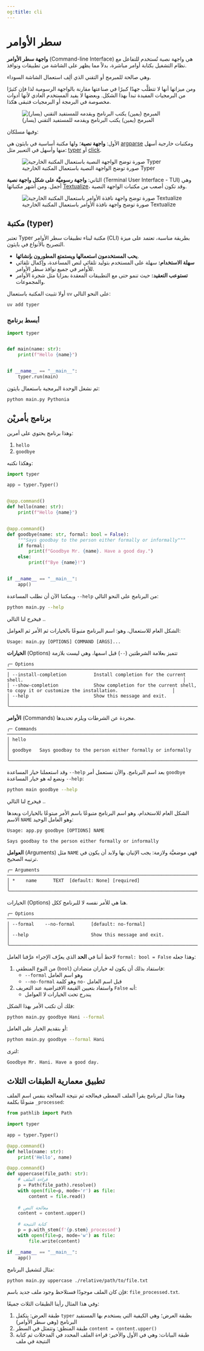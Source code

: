 ```yaml
---
og:title: cli
---
```


# سطر الأوامر

**واجهة سطر الأوامر** (Command-line Interface) هي واجهة نصية تُستخدم للتفاعل مع نظام التشغيل بكتابة أوامر مباشرة، بدلاً مما يظهر على الشاشة من تطبيقات ونوافذ.

وهي صالحة للمبرمج أو التقني الذي ألِف استعمال الشاشة السوداء.

ومن ميزاتها أنها لا تتطلَّب جهدًا كبيرًا في صناعتها مقارنة بالواجهة الرسومية لذا فإن كثيرًا من البرمجيات المفيدة تبدأ بهذا الشكل. وبعضها لا يفيد المستخدم العادي لأنها أدوات مخصوصة في البرمجة أو البرمجيات فتبقى هكذا. 

![المبرمج (يمين) يكتب البرنامج ويقدمه للمستفيد التقني (يسار)](../../assets/users/dev_to_techie.png)

وفيها مسلكان:

الأول: **واجهة نصية**؛ ولها مكتبة أساسية في بايثون هي [argparse](https://docs.python.org/3/library/argparse.html) ومكتبات خارجية أسهل منها وأسهل في التعبير مثل: [typer](https://typer.tiangolo.com/) أو [click](https://click.palletsprojects.com/en/stable/quickstart/).

![صورة توضح الواجهة النصية باستعمال المكتبة الخارجية Typer](../../assets/typer-cli.png)

الثاني: **واجهة رسوميَّة على شكل واجهة نصية** (Terminal User Interface - TUI) وهي أجمل. ومن أشهر مكتباتها [Textualize](https://www.textualize.io/)، وقد تكون أصعب من مكتبات الواجهة النصية.

![صورة توضح واجهة نافذة الأوامر باستعمال المكتبة الخارجية Textualize](https://www.textualize.io/static/img/hero-home.svg)

## مكتبة (typer)

تعتبر Typer مكتبة لبناء تطبيقات سطر الأوامر (CLI) بطريقة مناسبة، تعتمد على ميزة التصريح بالأنواع في بايثون.

- **يحب المستخدمون استعمالها ويستمتع المطورون بإنشائها**. 
- **سهلة الاستخدام:** سهلة على المستخدم بتوليد تلقائي لنص المساعدة، وإكمال تلقائي للأوامر في جميع نوافذ سطر الأوامر.
- **تستوعب التعقيد:** حيث تنمو حتى مع التطبيقات المعقدة بمزايا مثل شجرة الأوامر والمجموعات.

أولا تثبيت المكتبة باستعمال `uv` على النحو التالي:

```bash
uv add typer
```

### أبسط برنامج

```python
import typer


def main(name: str):
    print(f"Hello {name}")


if __name__ == "__main__":
    typer.run(main)
```

ثم نشغل الوحدة البرمجية باستعمال بايثون:

```bash
python main.py Pythonia
```

## برنامج بأمريْن

وهذا برنامج يحتوي على أمرين:

1. `hello`
2. `goodbye`

وهكذا نكتبه:

```python
import typer

app = typer.Typer()


@app.command()
def hello(name: str):
    print(f"Hello {name}")


@app.command()
def goodbye(name: str, formal: bool = False):
    """Says goodbay to the person either formally or informally"""
    if formal:
        print(f"Goodbye Mr. {name}. Have a good day.")
    else:
        print(f"Bye {name}!")


if __name__ == "__main__":
    app()
```

ويمكننا الآن أن نطلب المساعدة `--help` من البرنامج على النحو التالي:

```bash
python main.py --help
```

فيخرج لنا التالي ..

الشكل العام للاستعمال، وهو: اسم البرنامج متبوعًا بالخيارات ثم الأمر ثم العوامل:

```
Usage: main.py [OPTIONS] COMMAND [ARGS]...
```

**الخيارات** (Options) تتميز بعلامة الشرطتين (`--`) قبل اسمها، وهي ليست بلازمة

```
╭─ Options ─────────────────────────────────────────────────────────────────────────────────────────────────────────────────────────╮
│ --install-completion          Install completion for the current shell.                                                           │
│ --show-completion             Show completion for the current shell, to copy it or customize the installation.                    │
│ --help                        Show this message and exit.                                                                         │
╰───────────────────────────────────────────────────────────────────────────────────────────────────────────────────────────────────╯
```

**الأوامر** (Commands) مجردة عن الشرطات ويلزم تحديدها.

```
╭─ Commands ────────────────────────────────────────────────────────────────────────────────────────────────────────────────────────╮
│ hello                                                                                                                             │
│ goodbye   Says goodbay to the person either formally or informally                                                                                                                           │
╰───────────────────────────────────────────────────────────────────────────────────────────────────────────────────────────────────╯
```

وقد استعملنا خيار المساعدة `--help` بعد اسم البرنامج.
والآن نستعمل أمر `goodbye` ونضع له هو خيار المساعدة `--help`:

```bash
python main goodbye --help
```

فيخرج لنا التالي ..

الشكل العام للاستخدام، وهو اسم البرنامج متبوعًا باسم الأمر مبتوعًا بالخيارات وبعدها الاسم `NAME` وهو العامل الوحيد: 

```
Usage: app.py goodbye [OPTIONS] NAME

Says goodbay to the person either formally or informally
```

**العوامل** (Arguments) مثل `NAME` فهي موضعيَّة ولازمة: يجب الإتيان بها ولابد أن يكون في ترتيبه الصحيح.

```
╭─ Arguments ───────────────────────────────────────────────────────────────────────────────────────────────────────────────────────╮
│ *    name      TEXT  [default: None] [required]                                                                                   │
╰───────────────────────────────────────────────────────────────────────────────────────────────────────────────────────────────────╯
```

الخيارات (Options) هنا هي للأمر نفسه لا للبرنامج ككل.

```
╭─ Options ─────────────────────────────────────────────────────────────────────────────────────────────────────────────────────────╮
│ --formal    --no-formal      [default: no-formal]                                                                                 │
│ --help                       Show this message and exit.                                                                          │
╰───────────────────────────────────────────────────────────────────────────────────────────────────────────────────────────────────╯
```

لاحظ أننا في **الحد** الذي يعرِّف الإجراء عرَّفنا العامل `formal: bool = False` وهذا جعله:

1. من النوع المنطقي (`bool`) فاستفاد بذلك أن يكون له خياران متضادان:
    - `--formal` وهو اسم العامل
    - `--no-formal` وهو كلمة `no-` قبل اسم العامل
2. واستفاد بتعيين القيمة الافتراضية عند التعريف `False` أنه:
    - يندرج تحت الخيارات لا العوامل

فلك أن تكتب الأمر بهذا الشكل:

```bash
python main.py goodbye Hani --formal
```

أو بتقديم الخيار على العامل:

```bash
python main.py goodbye --formal Hani
```

لترى:

```
Goodbye Mr. Hani. Have a good day.
```

## تطبيق معمارية الطبقات الثلاث

وهذا مثال لبرنامج يقرأ الملف المعطى فيعالجه ثم نتيجة المعالجة بنفس اسم الملف متبوعًا بكلمة `_processed`:

```python
from pathlib import Path

import typer

app = typer.Typer()

@app.command()
def hello(name: str):
    print('Hello', name)

@app.command()
def uppercase(file_path: str):
    # قراءة الملف
    p = Path(file_path).resolve()
    with open(file=p, mode='r') as file:
        content = file.read()
    
    # معالجة النص
    content = content.upper()

    # كتابة النتيجة
    p = p.with_stem(f'{p.stem}_processed')
    with open(file=p, mode='w') as file:
        file.write(content)

if __name__ == "__main__":
    app()
```

مثال لتشغيل البرنامج:

```bash
python main.py uppercase ./relative/path/to/file.txt
```

فإن كان الملف موجودًا فستلاحظ وجود ملف جديد باسم: `file_processed.txt`.


وفي هذا المثال رأينا الطبقات الثلاث جميعًا:

1. طبقة العرض: يتكفل `typer` بطبقة العرض؛ وهي الكيفية التي يستخدم بها المستفيد البرنامج (وهي سطر الأوامر)
2. طبقة المنطق: وتتمثل في السطر `content = content.upper()`
3. طبقة البيانات: وهي في الأول والأخير: قراءة الملف المحدد في المدخلات ثم كتابة النتيجة في ملف
